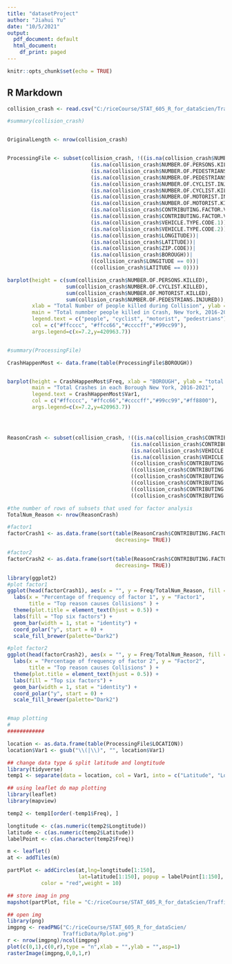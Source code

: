 ---
title: "datasetProject"
author: "Jiahui Yu"
date: "10/5/2021"
output:
  pdf_document: default
  html_document:
    df_print: paged
---

```{r setup, include=FALSE}
knitr::opts_chunk$set(echo = TRUE)
```

## R Markdown



```{r, echo = TRUE, include = TRUE}
collision_crash <- read.csv("C:/riceCourse/STAT_605_R_for_dataScien/TrafficData/Motor_Vehicle_Collisions_Crashes.csv")

#summary(collision_crash)


OriginalLength <- nrow(collision_crash)


ProcessingFile <- subset(collision_crash, !((is.na(collision_crash$NUMBER.OF.PERSONS.INJURED))|
                           (is.na(collision_crash$NUMBER.OF.PERSONS.KILLED))|
                           (is.na(collision_crash$NUMBER.OF.PEDESTRIANS.INJURED))|
                           (is.na(collision_crash$NUMBER.OF.PEDESTRIANS.KILLED))|
                           (is.na(collision_crash$NUMBER.OF.CYCLIST.INJURED))|
                           (is.na(collision_crash$NUMBER.OF.CYCLIST.KILLED))|
                           (is.na(collision_crash$NUMBER.OF.MOTORIST.INJURED))|
                           (is.na(collision_crash$NUMBER.OF.MOTORIST.KILLED))|
                           (is.na(collision_crash$CONTRIBUTING.FACTOR.VEHICLE.1))|
                           (is.na(collision_crash$CONTRIBUTING.FACTOR.VEHICLE.2))|
                           (is.na(collision_crash$VEHICLE.TYPE.CODE.1))|
                           (is.na(collision_crash$VEHICLE.TYPE.CODE.2))|
                           (is.na(collision_crash$LONGITUDE))|
                           (is.na(collision_crash$LATITUDE))|
                           (is.na(collision_crash$ZIP.CODE))|
                           (is.na(collision_crash$BOROUGH))|
                           ((collision_crash$LONGITUDE == 0))|
                           ((collision_crash$LATITUDE == 0))))

barplot(height = c(sum(collision_crash$NUMBER.OF.PERSONS.KILLED), 
                   sum(collision_crash$NUMBER.OF.CYCLIST.KILLED), 
                   sum(collision_crash$NUMBER.OF.MOTORIST.KILLED), 
                   sum(collision_crash$NUMBER.OF.PEDESTRIANS.INJURED)), 
        xlab = "Total Number of people killed during Collision", ylab = "Numnber",
        main = "Total numnber people killed in Crash, New York, 2016-2021",
        legend.text = c("people", "cyclist", "motorist", "pedestrians"),
        col = c("#ffcccc", "#ffcc66","#ccccff","#99cc99"),
        args.legend=c(x=7.2,y=420963.7))


#summary(ProcessingFile)

CrashHappenMost <- data.frame(table(ProcessingFile$BOROUGH))


barplot(height = CrashHappenMost$Freq, xlab = "BOROUGH", ylab = "total Crashes",
        main = "Total Crashes in each Borough New York, 2016-2021",
        legend.text = CrashHappenMost$Var1,
        col = c("#ffcccc", "#ffcc66","#ccccff","#99cc99","#ff8800"),
        args.legend=c(x=7.2,y=420963.7))




ReasonCrash <- subset(collision_crash, !((is.na(collision_crash$CONTRIBUTING.FACTOR.VEHICLE.1))|
                                        (is.na(collision_crash$CONTRIBUTING.FACTOR.VEHICLE.2))|
                                        (is.na(collision_crash$VEHICLE.TYPE.CODE.1))|
                                        (is.na(collision_crash$VEHICLE.TYPE.CODE.2))|
                                        ((collision_crash$CONTRIBUTING.FACTOR.VEHICLE.1 == ""))|
                                        ((collision_crash$CONTRIBUTING.FACTOR.VEHICLE.1 == 1))|
                                        ((collision_crash$CONTRIBUTING.FACTOR.VEHICLE.1 == 80))|
                                        ((collision_crash$CONTRIBUTING.FACTOR.VEHICLE.2 == ""))|
                                        ((collision_crash$CONTRIBUTING.FACTOR.VEHICLE.2 == 1))|
                                        ((collision_crash$CONTRIBUTING.FACTOR.VEHICLE.2 == 80))))

#the number of rows of subsets that used for factor analysis
TotalNum_Reason <- nrow(ReasonCrash)

#factor1
factorCrash1 <- as.data.frame(sort(table(ReasonCrash$CONTRIBUTING.FACTOR.VEHICLE.1),
                                   decreasing= TRUE))

#factor2
factorCrash2 <- as.data.frame(sort(table(ReasonCrash$CONTRIBUTING.FACTOR.VEHICLE.2),
                                   decreasing= TRUE))

library(ggplot2)
#plot factor1
ggplot(head(factorCrash1), aes(x = "", y = Freq/TotalNum_Reason, fill = Var1)) +
  labs(x = "Percentage of frequency of factor 1", y = "Factor1",
       title = "Top reason causes Collisions" ) +
  theme(plot.title = element_text(hjust = 0.5)) +
  labs(fill = "Top six factors") +
  geom_bar(width = 1, stat = "identity") +
  coord_polar("y", start = 0) +
  scale_fill_brewer(palette="Dark2")

#plot factor2
ggplot(head(factorCrash2), aes(x = "", y = Freq/TotalNum_Reason, fill = Var1)) +
  labs(x = "Percentage of frequency of factor 2", y = "Factor2",
       title = "Top reason causes Collisions" ) +
  theme(plot.title = element_text(hjust = 0.5)) +
  labs(fill = "Top six factors") +
  geom_bar(width = 1, stat = "identity") +
  coord_polar("y", start = 0) +
  scale_fill_brewer(palette="Dark2")


#map plotting
#
############

location <- as.data.frame(table(ProcessingFile$LOCATION))
location$Var1 <- gsub("\\(|\\)", "", location$Var1)

## change data type & split latitude and longtitude
library(tidyverse)
temp1 <- separate(data = location, col = Var1, into = c("Latitude", "Longtitude"), sep = ", ")

## using leaflet do map plotting
library(leaflet)
library(mapview)

temp2 <- temp1[order(-temp1$Freq), ]

longtitude <- c(as.numeric(temp2$Longtitude))
latitude <- c(as.numeric(temp2$Latitude))
labelPoint <- c(as.character(temp2$Freq))

m <- leaflet()
at <- addTiles(m)

partPlot <- addCircles(at,lng=longtitude[1:150], 
                       lat=latitude[1:150], popup = labelPoint[1:150],
           color = "red",weight = 10)

## store imag in png
mapshot(partPlot, file = "C:/riceCourse/STAT_605_R_for_dataScien/TrafficData/Rplot.png")

## open img
library(png)
imgpng <- readPNG("C:/riceCourse/STAT_605_R_for_dataScien/
                  TrafficData/Rplot.png")
r <- nrow(imgpng)/ncol(imgpng) 
plot(c(0,1),c(0,r),type = "n",xlab = "",ylab = "",asp=1)
rasterImage(imgpng,0,0,1,r)

```


